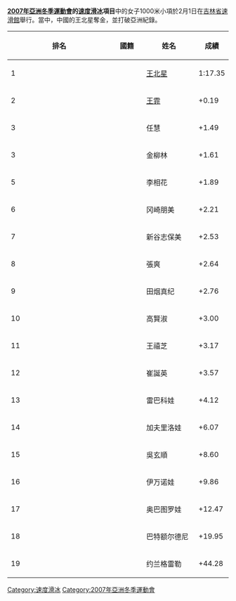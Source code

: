 '''[[2007年亞洲冬季運動會|2007年亞洲冬季運動會]]的[[2007年冬季亞洲運動會速度滑冰比賽|速度滑冰]]項目'''中的女子1000米小項於2月1日在[[吉林省速滑館|吉林省速滑館]]舉行。當中，中國的王北星奪金，並打破亞洲紀錄。

{| class=wikitable style="text-align:center" width=550
|-
! width=5%|'''排名'''
! width=15%|'''國籍'''
! width=25%|'''姓名'''
! width=15%|'''成績'''
|- bgcolor="gold"
| align="left"|1|| {{CHN}} || [[王北星|王北星]] || 1:17.35 
|- bgcolor="silver"
| align="left"|2|| {{CHN}} || [[王霏|王霏]] || +0.19  
|-bgcolor="CC9966"
| align="left"|3|| {{CHN}} || 任慧 || +1.49
|-bgcolor="CC9966"
| align="left"|3||{{KOR}}||金柳林 || +1.61
|-
| align="left"|5||{{KOR}}||李相花|| +1.89
|-
| align="left"|6||{{JPN}}||冈崎朋美|| +2.21
|-
| align="left"|7||{{JPN}}|| 新谷志保美 || +2.53
|-
| align="left"|8||{{CHN}}|| 張爽 || +2.64
|-
| align="left"|9||{{JPN}}||田烟真纪|| +2.76
|-
| align="left"|10||{{PRK}}|| 高賢淑 || +3.00
|-
| align="left"|11||{{KOR}}|| 王禧芝 || +3.17
|-
| align="left"|12||{{KOR}}|| 崔誕英 || +3.57
|-
| align="left"|13||{{KAZ}}|| 雷巴科娃 || +4.12
|-
| align="left"|14||{{KAZ}}|| 加夫里洛娃 || +6.07
|-
| align="left"|15||{{PRK}}|| 吳玄順 || +8.60
|-
| align="left"|16||{{KAZ}}|| 伊万诺娃 || +9.86
|-
| align="left"|17||{{KAZ}}|| 奥巴图罗娃 || +12.47
|-
| align="left"|18||{{MGL}}|| 巴特额尔德尼 || +19.95
|-
| align="left"|19||{{MGL}}|| 约兰格雷勒 || +44.28
|}

[[Category:速度滑冰|Category:速度滑冰]]
[[Category:2007年亞洲冬季運動會|Category:2007年亞洲冬季運動會]]
